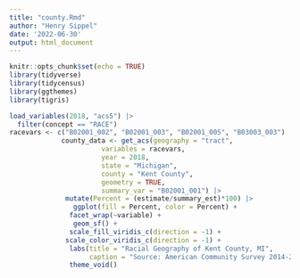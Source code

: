 ```yaml
---
title: "county.Rmd"
author: "Henry Sippel"
date: '2022-06-30'
output: html_document
---
```


```r
knitr::opts_chunk$set(echo = TRUE)
library(tidyverse)
library(tidycensus)
library(ggthemes)
library(tigris)
```


```r
load_variables(2018, "acs5") |> 
  filter(concept == "RACE") 
racevars <- c("B02001_002", "B02001_003", "B02001_005", "B03003_003")
             county_data <- get_acs(geography = "tract", 
                       variables = racevars, 
                       year = 2018, 
                       state = "Michigan", 
                       county = "Kent County", 
                       geometry = TRUE, 
                       summary_var = "B02001_001") |> 
              mutate(Percent = (estimate/summary_est)*100) |> 
                ggplot(fill = Percent, color = Percent) +
               facet_wrap(~variable) +
                geom_sf() +
               scale_fill_viridis_c(direction = -1) +
              scale_color_viridis_c(direction = -1) +
               labs(title = "Racial Geography of Kent County, MI", 
                    caption = "Source: American Community Survey 2014-2018") +
               theme_void()
```
